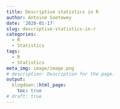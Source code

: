 ```yaml
---
title: Descriptive statistics in R
author: Antoine Soetewey
date: '2020-01-17'
slug: descriptive-statistics-in-r
categories:
  - R
  - Statistics
tags:
  - R
  - Statistics
meta_img: image/image.png
# description: Description for the page.
output:
  blogdown::html_page:
    toc: true
# draft: true
---
```

